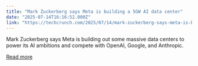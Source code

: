 ```yaml
---
title: "Mark Zuckerberg says Meta is building a 5GW AI data center"
date: "2025-07-14T16:16:52.000Z"
link: "https://techcrunch.com/2025/07/14/mark-zuckerberg-says-meta-is-building-a-5gw-ai-data-center/"
---
```


Mark Zuckerberg says Meta is building out some massive data centers to power its AI ambitions and compete with OpenAI, Google, and Anthropic.

[Read more](https://techcrunch.com/2025/07/14/mark-zuckerberg-says-meta-is-building-a-5gw-ai-data-center/)
